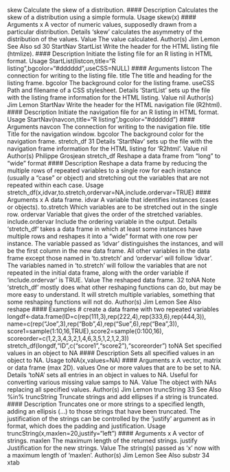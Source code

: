 
skew Calculate the skew of a distribution.
#### Description
Calculates the skew of a distribution using a simple formula.
Usage
skew(x)
#### Arguments 
x A vector of numeric values, supposedly drawn from a particular distribution.
Details
‘skew’ calculates the asymmetry of the distribution of the values.
Value
The value calculated.
Author(s)
Jim Lemon
See Also
sd
30 StartNav
StartList Write the header for the HTML listing file (htmlize).
#### Description
Initiate the listing file for an R listing in HTML format.
Usage
StartList(listcon,title="R listing",bgcolor="#dddddd",useCSS=NULL)
#### Arguments 
listcon The connection for writing to the listing file.
title The title and heading for the listing frame.
bgcolor The background color for the listing frame.
useCSS Path and filename of a CSS stylesheet.
Details
‘StartList’ sets up the file with the listing frame information for the HTML listing.
Value
nil
Author(s)
Jim Lemon
StartNav Write the header for the HTML navigation file (R2html).
#### Description
Initiate the navigation file for an R listing in HTML format.
Usage
StartNav(navcon,title="R listing",bgcolor="#dddddd")
#### Arguments 
navcon The connection for writing to the navigation file.
title Title for the navigation window.
bgcolor The background color for the navigation frame.
stretch_df 31
Details
‘StartNav’ sets up the file with the navigation frame information for the HTML listing for ‘R2html’.
Value
nil
Author(s)
Philippe Grosjean
stretch_df Reshape a data frame from "long" to "wide" format
#### Description
Reshape a data frame by reducing the multiple rows of repeated variables to a single row for each
instance (usually a "case" or object) and stretching out the variables that are not repeated within
each case.
Usage
stretch_df(x,idvar,to.stretch,ordervar=NA,include.ordervar=TRUE)
#### Arguments 
x A data frame.
idvar A variable that identifies instances (cases or objects).
to.stretch Which variables are to be stretched out in the single row.
ordervar Variable that gives the order of the stretched variables.
include.ordervar
Include the ordering variable in the output.
Details
‘stretch_df’ takes a data frame in which at least some instances have multiple rows and reshapes
it into a "wide" format with one row per instance. The variable passed as ‘idvar’ distinguishes the
instances, and will be the first column in the new data frame. All other variables in the data frame
except those named in ‘to.stretch’ and ‘ordervar’ will follow ‘idvar’. The variables named in
‘to.stretch’ will follow the variables that are not repeated in the initial data frame, along with the
order variable if ‘include.ordervar’ is TRUE.
Value
The reshaped data frame.
32 toNA
Note
‘stretch_df’ mostly does what other reshaping functions can do, but may be more easy to understand.
It will stretch multiple variables, something that some reshaping functions will not do.
Author(s)
Jim Lemon
See Also
reshape
#### Examples 
# create a data frame with two repeated variables
longdf<-data.frame(ID=c(rep(111,3),rep(222,4),rep(333,6),rep(444,3)),
name=c(rep("Joe",3),rep("Bob",4),rep("Sue",6),rep("Bea",3)),
score1=sample(1:10,16,TRUE),score2=sample(0:100,16),
scoreorder=c(1,2,3,4,3,2,1,4,6,3,5,1,2,1,2,3))
stretch_df(longdf,"ID",c("score1","score2"),"scoreorder")
toNA Set specified values in an object to NA
#### Description
Sets all specified values in an object to NA.
Usage
toNA(x,values=NA)
#### Arguments 
x A vector, matrix or data frame (max 2D).
values One or more values that are to be set to NA.
Details
‘toNA’ sets all entries in an object in values to NA. Useful for converting various missing value
samps to NA.
Value
The object with NAs replacing all specified values.
Author(s)
Jim Lemon
truncString 33
See Also
%in%
truncString Truncate strings and add ellipses if a string is truncated.
#### Description
Truncates one or more strings to a specified length, adding an ellipsis (...) to those strings that have
been truncated. The justification of the strings can be controlled by the ‘justify’ argument as in
format, which does the padding and justification.
Usage
truncString(x,maxlen=20,justify="left")
#### Arguments 
x A vector of strings.
maxlen The maximum length of the returned strings.
justify Justification for the new strings.
Value
The string(s) passed as ‘x’ now with a maximum length of ‘maxlen’.
Author(s)
Jim Lemon
See Also
substr
34 xtab
